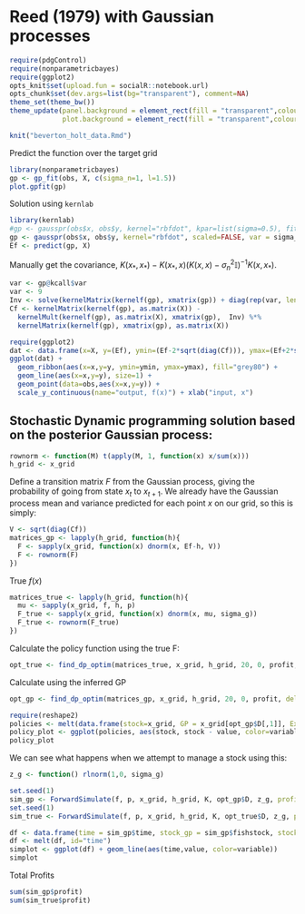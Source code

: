 Reed (1979) with Gaussian processes 
========================================================


```r
require(pdgControl)
require(nonparametricbayes)
require(ggplot2)
opts_knit$set(upload.fun = socialR::notebook.url)
opts_chunk$set(dev.args=list(bg="transparent"), comment=NA)
theme_set(theme_bw())
theme_update(panel.background = element_rect(fill = "transparent",colour = NA),
             plot.background = element_rect(fill = "transparent",colour = NA))
```


```r
knit("beverton_holt_data.Rmd")
```

Predict the function over the target grid

```r
library(nonparametricbayes)
gp <- gp_fit(obs, X, c(sigma_n=1, l=1.5))
plot.gpfit(gp)
```

Solution using `kernlab`

```r
library(kernlab)
#gp <- gausspr(obs$x, obs$y, kernel="rbfdot", kpar=list(sigma=0.5), fit=FALSE, scaled=FALSE, var=.09)
gp <- gausspr(obs$x, obs$y, kernel="rbfdot", scaled=FALSE, var = sigma_g^2)
Ef <- predict(gp, X)
```

Manually get the covariance, $K(x_*, x_*) - K(x_*, x)(K(x, x) - \sigma_n^2\mathbb{I})^{-1}K(x,x_*)$. 

```r
var <- gp@kcall$var
var <- 9
Inv <- solve(kernelMatrix(kernelf(gp), xmatrix(gp)) + diag(rep(var, length = length(xmatrix(gp)))))
Cf <- kernelMatrix(kernelf(gp), as.matrix(X)) - 
  kernelMult(kernelf(gp), as.matrix(X), xmatrix(gp),  Inv) %*% 
  kernelMatrix(kernelf(gp), xmatrix(gp), as.matrix(X))
```

```r
require(ggplot2)
dat <- data.frame(x=X, y=(Ef), ymin=(Ef-2*sqrt(diag(Cf))), ymax=(Ef+2*sqrt(diag(Cf))))    
ggplot(dat) + 
  geom_ribbon(aes(x=x,y=y, ymin=ymin, ymax=ymax), fill="grey80") +
  geom_line(aes(x=x,y=y), size=1) +
  geom_point(data=obs,aes(x=x,y=y)) + 
  scale_y_continuous(name="output, f(x)") + xlab("input, x") 
```



## Stochastic Dynamic programming solution based on the posterior Gaussian process:

```r
rownorm <- function(M) t(apply(M, 1, function(x) x/sum(x)))
h_grid <- x_grid
```

Define a transition matrix $F$ from the Gaussian process, giving the probability of going from state $x_t$ to $x_{t+1}$.
We already have the Gaussian process mean and variance predicted for each point $x$ on our grid, so this is simply:


```r
V <- sqrt(diag(Cf))
matrices_gp <- lapply(h_grid, function(h){
  F <- sapply(x_grid, function(x) dnorm(x, Ef-h, V))
  F <- rownorm(F)
})
```

True $f(x)$

```r
matrices_true <- lapply(h_grid, function(h){
  mu <- sapply(x_grid, f, h, p)
  F_true <- sapply(x_grid, function(x) dnorm(x, mu, sigma_g))
  F_true <- rownorm(F_true)
})
```


Calculate the policy function using the true F:

```r
opt_true <- find_dp_optim(matrices_true, x_grid, h_grid, 20, 0, profit, delta=.01)
```

Calculate using the inferred GP

```r
opt_gp <- find_dp_optim(matrices_gp, x_grid, h_grid, 20, 0, profit, delta=.01)
```



```r
require(reshape2)
policies <- melt(data.frame(stock=x_grid, GP = x_grid[opt_gp$D[,1]], Exact = x_grid[opt_true$D[,1]]), id="stock")
policy_plot <- ggplot(policies, aes(stock, stock - value, color=variable)) + geom_point() + xlab("stock size") + ylab("escapement") 
policy_plot
```

We can see what happens when we attempt to manage a stock using this:

``` r
z_g <- function() rlnorm(1,0, sigma_g)
````

``` r
set.seed(1)
sim_gp <- ForwardSimulate(f, p, x_grid, h_grid, K, opt_gp$D, z_g, profit=profit)
set.seed(1)
sim_true <- ForwardSimulate(f, p, x_grid, h_grid, K, opt_true$D, z_g, profit=profit)
````

``` r
df <- data.frame(time = sim_gp$time, stock_gp = sim_gp$fishstock, stock_true = sim_true$fishstock, harvest_gp = sim_gp$harvest, havest_true = sim_true$harvest)
df <- melt(df, id="time")
simplot <- ggplot(df) + geom_line(aes(time,value, color=variable))
simplot
````

Total Profits

```r
sum(sim_gp$profit)
sum(sim_true$profit)
```

